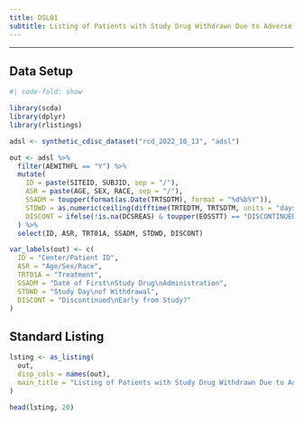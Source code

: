 ```yaml
---
title: DSL01
subtitle: Listing of Patients with Study Drug Withdrawn Due to Adverse Events
---
```


------------------------------------------------------------------------

::: panel-tabset
## Data Setup

```r
#| code-fold: show

library(scda)
library(dplyr)
library(rlistings)

adsl <- synthetic_cdisc_dataset("rcd_2022_10_13", "adsl")

out <- adsl %>%
  filter(AEWITHFL == "Y") %>%
  mutate(
    ID = paste(SITEID, SUBJID, sep = "/"),
    ASR = paste(AGE, SEX, RACE, sep = "/"),
    SSADM = toupper(format(as.Date(TRTSDTM), format = "%d%b%Y")),
    STDWD = as.numeric(ceiling(difftime(TRTEDTM, TRTSDTM, units = "days"))),
    DISCONT = ifelse(!is.na(DCSREAS) & toupper(EOSSTT) == "DISCONTINUED", "Yes", "No")
  ) %>%
  select(ID, ASR, TRT01A, SSADM, STDWD, DISCONT)

var_labels(out) <- c(
  ID = "Center/Patient ID",
  ASR = "Age/Sex/Race",
  TRT01A = "Treatment",
  SSADM = "Date of First\nStudy Drug\nAdministration",
  STDWD = "Study Day\nof Withdrawal",
  DISCONT = "Discontinued\nEarly from Study?"
)
```

## Standard Listing

```r
lsting <- as_listing(
  out,
  disp_cols = names(out),
  main_title = "Listing of Patients with Study Drug Withdrawn Due to Adverse Events"
)

head(lsting, 20)
```
:::
